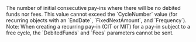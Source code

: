   
<ParamField body="FreeCycles" type="integer" >     
The number of initial consecutive pay-ins where there will be no debited funds nor fees.  
This value cannot exceed the `CycleNumber` value (for recurring objects with an `EndDate`, `FixedNextAmount`, and `Frequency`).  
Note: When creating a recurring pay-in (CIT or MIT) for a pay-in subject to a free cycle, the `DebitedFunds` and `Fees` parameters cannot be sent.
</ParamField>